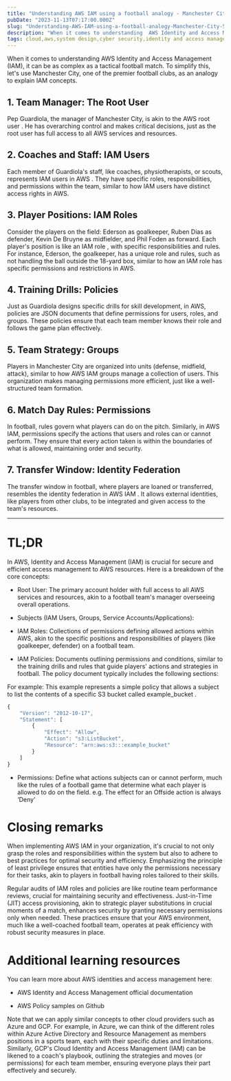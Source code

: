 ```yaml
---
title: "Understanding AWS IAM using a football analogy - Manchester City"
pubDate: "2023-11-13T07:17:00.000Z"
slug: "Understanding-AWS-IAM-using-a-football-analogy-Manchester-City-586f6047a8d64cef8fd62b9e993b36fa"
description: "When it comes to understanding  AWS Identity and Access Management  (IAM), it can be as complex as a tactical football match. To simplify this, let's use Manchester City, one of the premier football c"
tags: cloud,aws,system design,cyber security,identity and access management
---
```




When it comes to understanding  AWS Identity and Access Management  (IAM), it can be as complex as a tactical football match. To simplify this, let's use Manchester City, one of the premier football clubs, as an analogy to explain IAM concepts.

## 1. Team Manager: The Root User

Pep Guardiola, the manager of Manchester City, is akin to the  AWS root user . He has overarching control and makes critical decisions, just as the root user has full access to all AWS services and resources.

## 2. Coaches and Staff: IAM Users

Each member of Guardiola's staff, like coaches, physiotherapists, or scouts, represents  IAM users in AWS . They have specific roles, responsibilities, and permissions within the team, similar to how IAM users have distinct access rights in AWS.

## 3. Player Positions: IAM Roles

Consider the players on the field: Ederson as goalkeeper, Ruben Dias as defender, Kevin De Bruyne as midfielder, and Phil Foden as forward. Each player's position is like an  IAM role , with specific responsibilities and rules. For instance, Ederson, the goalkeeper, has a unique role and rules, such as not handling the ball outside the 18-yard box, similar to how an IAM role has specific permissions and restrictions in AWS.

## 4. Training Drills: Policies

Just as Guardiola designs specific drills for skill development, in  AWS, policies  are JSON documents that define permissions for users, roles, and groups. These policies ensure that each team member knows their role and follows the game plan effectively.

## 5. Team Strategy: Groups

Players in Manchester City are organized into units (defense, midfield, attack), similar to how  AWS IAM groups  manage a collection of users. This organization makes managing permissions more efficient, just like a well-structured team formation.

## 6. Match Day Rules: Permissions

In football, rules govern what players can do on the pitch. Similarly, in  AWS IAM, permissions  specify the actions that users and roles can or cannot perform. They ensure that every action taken is within the boundaries of what is allowed, maintaining order and security.

## 7. Transfer Window: Identity Federation

The transfer window in football, where players are loaned or transferred, resembles the  identity federation in AWS IAM . It allows external identities, like players from other clubs, to be integrated and given access to the team's resources.

<hr />

# TL;DR

In AWS, Identity and Access Management (IAM) is crucial for secure and efficient access management to AWS resources. Here is a breakdown of the core concepts:



- Root User:  The primary account holder with full access to all AWS services and resources, akin to a football team's manager overseeing overall operations.

- Subjects (IAM Users, Groups, Service Accounts/Applications):

- IAM Roles:  Collections of permissions defining allowed actions within AWS, akin to the specific positions and responsibilities of players (like goalkeeper, defender) on a football team.

- IAM Policies:  Documents outlining permissions and conditions, similar to the training drills and rules that guide players' actions and strategies in football. The policy document typically includes the following sections:



For example:  This example represents a simple policy that allows a subject to list the contents of a specific S3 bucket called  example_bucket .



```javascript
{
    "Version": "2012-10-17",
    "Statement": [
        {
            "Effect": "Allow",
            "Action": "s3:ListBucket",
            "Resource": "arn:aws:s3:::example_bucket"
        }
    ]
}
```



- Permissions:  Define what actions subjects can or cannot perform, much like the rules of a football game that determine what each player is allowed to do on the field. e.g. The effect for an Offside action is always ‘Deny’



# Closing remarks

When implementing AWS IAM in your organization, it's crucial to not only grasp the roles and responsibilities within the system but also to adhere to best practices for optimal security and efficiency. Emphasizing the  principle of least privilege  ensures that entities have only the permissions necessary for their tasks, akin to players in football having roles tailored to their skills. 

Regular audits of IAM roles  and policies are like routine team performance reviews, crucial for maintaining security and effectiveness.  Just-in-Time  (JIT) access provisioning, akin to strategic player substitutions in crucial moments of a match, enhances security by granting necessary permissions only when needed. These practices ensure that your AWS environment, much like a well-coached football team, operates at peak efficiency with robust security measures in place.

# Additional learning resources

You can learn more about AWS identities and access management here:



- AWS Identity and Access Management  official documentation

- AWS Policy samples on Github



Note that we can apply similar concepts to other cloud providers such as Azure and GCP. For example, in Azure, we can think of the different roles within  Azure Active Directory and Resource Management  as members positions in a sports team, each with their specific duties and limitations. Similarly,  GCP's Cloud Identity and Access Management (IAM)  can be likened to a coach's playbook, outlining the strategies and moves (or permissions) for each team member, ensuring everyone plays their part effectively and securely.